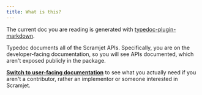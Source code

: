 ```yaml
---
title: What is this?
---
```


The current doc you are reading is generated with [typedoc-plugin-markdown](https://github.com/ElektraInitiative/typedoc-plugin-markdown).

Typedoc documents all of the Scramjet APIs. Specifically, you are on the developer-facing documentation, so you will see APIs documented, which aren't exposed publicly in the package.

[**Switch to user-facing documentation**](/typedoc) to see what you actually need if you aren't a contributor, rather an implementor or someone interested in Scramjet.
